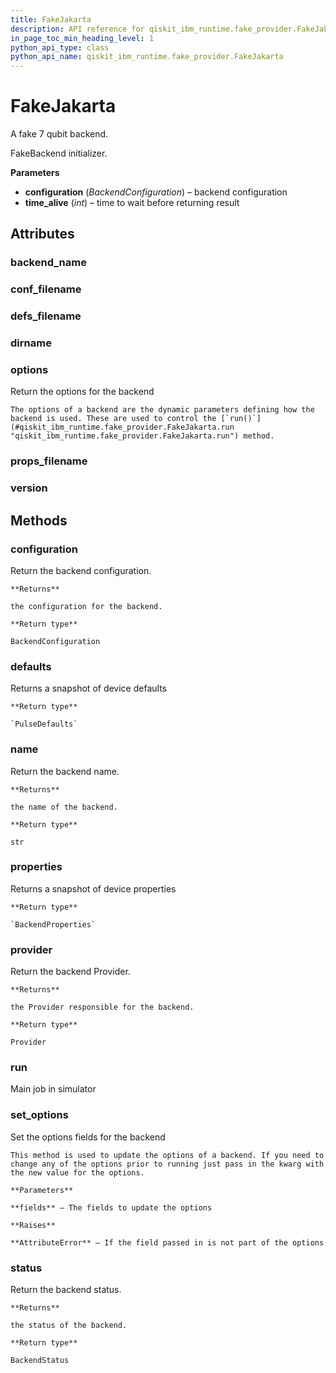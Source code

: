 ```yaml
---
title: FakeJakarta
description: API reference for qiskit_ibm_runtime.fake_provider.FakeJakarta
in_page_toc_min_heading_level: 1
python_api_type: class
python_api_name: qiskit_ibm_runtime.fake_provider.FakeJakarta
---
```


# FakeJakarta

<Class id="qiskit_ibm_runtime.fake_provider.FakeJakarta" isDedicatedPage={true} github="https://github.com/Qiskit/qiskit-ibm-runtime/tree/stable/0.28/qiskit_ibm_runtime/fake_provider/backends/jakarta/fake_jakarta.py#L31-L38" signature="FakeJakarta" modifiers="class">
  A fake 7 qubit backend.

  FakeBackend initializer.

  **Parameters**

  *   **configuration** (*BackendConfiguration*) – backend configuration
  *   **time\_alive** (*int*) – time to wait before returning result

  ## Attributes

  ### backend\_name

  <Attribute id="qiskit_ibm_runtime.fake_provider.FakeJakarta.backend_name" attributeValue="'fake_jakarta'" />

  ### conf\_filename

  <Attribute id="qiskit_ibm_runtime.fake_provider.FakeJakarta.conf_filename" attributeValue="'conf_jakarta.json'" />

  ### defs\_filename

  <Attribute id="qiskit_ibm_runtime.fake_provider.FakeJakarta.defs_filename" attributeValue="'defs_jakarta.json'" />

  ### dirname

  <Attribute id="qiskit_ibm_runtime.fake_provider.FakeJakarta.dirname" attributeValue="'/home/runner/work/qiskit-ibm-runtime/qiskit-ibm-runtime/qiskit_ibm_runtime/fake_provider/backends/jakarta'" />

  ### options

  <Attribute id="qiskit_ibm_runtime.fake_provider.FakeJakarta.options">
    Return the options for the backend

    The options of a backend are the dynamic parameters defining how the backend is used. These are used to control the [`run()`](#qiskit_ibm_runtime.fake_provider.FakeJakarta.run "qiskit_ibm_runtime.fake_provider.FakeJakarta.run") method.
  </Attribute>

  ### props\_filename

  <Attribute id="qiskit_ibm_runtime.fake_provider.FakeJakarta.props_filename" attributeValue="'props_jakarta.json'" />

  ### version

  <Attribute id="qiskit_ibm_runtime.fake_provider.FakeJakarta.version" attributeValue="1" />

  ## Methods

  ### configuration

  <Function id="qiskit_ibm_runtime.fake_provider.FakeJakarta.configuration" signature="configuration()">
    Return the backend configuration.

    **Returns**

    the configuration for the backend.

    **Return type**

    BackendConfiguration
  </Function>

  ### defaults

  <Function id="qiskit_ibm_runtime.fake_provider.FakeJakarta.defaults" github="https://github.com/Qiskit/qiskit-ibm-runtime/tree/stable/0.28/qiskit_ibm_runtime/fake_provider/fake_pulse_backend.py#L29-L33" signature="defaults()">
    Returns a snapshot of device defaults

    **Return type**

    `PulseDefaults`
  </Function>

  ### name

  <Function id="qiskit_ibm_runtime.fake_provider.FakeJakarta.name" signature="name()">
    Return the backend name.

    **Returns**

    the name of the backend.

    **Return type**

    str
  </Function>

  ### properties

  <Function id="qiskit_ibm_runtime.fake_provider.FakeJakarta.properties" github="https://github.com/Qiskit/qiskit-ibm-runtime/tree/stable/0.28/qiskit_ibm_runtime/fake_provider/fake_qasm_backend.py#L43-L47" signature="properties()">
    Returns a snapshot of device properties

    **Return type**

    `BackendProperties`
  </Function>

  ### provider

  <Function id="qiskit_ibm_runtime.fake_provider.FakeJakarta.provider" signature="provider()">
    Return the backend Provider.

    **Returns**

    the Provider responsible for the backend.

    **Return type**

    Provider
  </Function>

  ### run

  <Function id="qiskit_ibm_runtime.fake_provider.FakeJakarta.run" github="https://github.com/Qiskit/qiskit-ibm-runtime/tree/stable/0.28/qiskit_ibm_runtime/fake_provider/fake_backend.py#L744-L775" signature="run(run_input, **kwargs)">
    Main job in simulator
  </Function>

  ### set\_options

  <Function id="qiskit_ibm_runtime.fake_provider.FakeJakarta.set_options" signature="set_options(**fields)">
    Set the options fields for the backend

    This method is used to update the options of a backend. If you need to change any of the options prior to running just pass in the kwarg with the new value for the options.

    **Parameters**

    **fields** – The fields to update the options

    **Raises**

    **AttributeError** – If the field passed in is not part of the options
  </Function>

  ### status

  <Function id="qiskit_ibm_runtime.fake_provider.FakeJakarta.status" signature="status()">
    Return the backend status.

    **Returns**

    the status of the backend.

    **Return type**

    BackendStatus
  </Function>
</Class>

